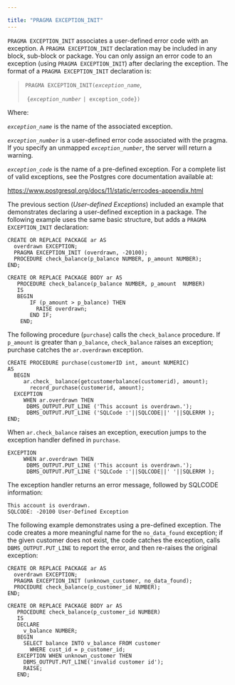 ---

title: "PRAGMA EXCEPTION_INIT"
---

<div id="pragma_exception_init" class="registered_link"></div>

`PRAGMA EXCEPTION_INIT` associates a user-defined error code with an exception. A `PRAGMA EXCEPTION_INIT` declaration may be included in any block, sub-block or package. You can only assign an error code to an exception (using `PRAGMA EXCEPTION_INIT`) after declaring the exception. The format of a `PRAGMA EXCEPTION_INIT` declaration is:

> `PRAGMA EXCEPTION_INIT(`*`exception_name`*,
>
> ​                      `{`*`exception_number`* `| exception_code})`

Where:

*`exception_name`* is the name of the associated exception.

*`exception_number`* is a user-defined error code associated with the pragma. If you specify an unmapped *`exception_number`*, the server will return a warning.

*`exception_code`* is the name of a pre-defined exception. For a complete list of valid exceptions, see the Postgres core documentation available at:

https://www.postgresql.org/docs/11/static/errcodes-appendix.html

The previous section (*User-defined Exceptions*) included an example that demonstrates declaring a user-defined exception in a package. The following example uses the same basic structure, but adds a `PRAGMA EXCEPTION_INIT` declaration:

```
CREATE OR REPLACE PACKAGE ar AS
  overdrawn EXCEPTION;
  PRAGMA EXCEPTION_INIT (overdrawn, -20100);
  PROCEDURE check_balance(p_balance NUMBER, p_amount NUMBER);
END;

CREATE OR REPLACE PACKAGE BODY ar AS
   PROCEDURE check_balance(p_balance NUMBER, p_amount  NUMBER)
   IS
   BEGIN
       IF (p_amount > p_balance) THEN
         RAISE overdrawn;
       END IF;
    END;
```

The following procedure (`purchase`) calls the `check_balance` procedure. If `p_amount` is greater than `p_balance`, `check_balance` raises an exception; purchase catches the `ar.overdrawn` exception.

```
CREATE PROCEDURE purchase(customerID int, amount NUMERIC)
AS
  BEGIN
     ar.check_ balance(getcustomerbalance(customerid), amount);
       record_purchase(customerid, amount);
  EXCEPTION
     WHEN ar.overdrawn THEN
      DBMS_OUTPUT.PUT_LINE ('This account is overdrawn.');
      DBMS_OUTPUT.PUT_LINE ('SQLCode :'||SQLCODE||' '||SQLERRM );
END;
```

When `ar.check_balance` raises an exception, execution jumps to the exception handler defined in `purchase`.

```
EXCEPTION
     WHEN ar.overdrawn THEN
      DBMS_OUTPUT.PUT_LINE ('This account is overdrawn.');
      DBMS_OUTPUT.PUT_LINE ('SQLCode :'||SQLCODE||' '||SQLERRM );
```

The exception handler returns an error message, followed by SQLCODE information:

```
This account is overdrawn.
SQLCODE: -20100 User-Defined Exception
```

The following example demonstrates using a pre-defined exception. The code creates a more meaningful name for the `no_data_found` exception; if the given customer does not exist, the code catches the exception, calls `DBMS_OUTPUT.PUT_LINE` to report the error, and then re-raises the original exception:

```
CREATE OR REPLACE PACKAGE ar AS
  overdrawn EXCEPTION;
  PRAGMA EXCEPTION_INIT (unknown_customer, no_data_found);
  PROCEDURE check_balance(p_customer_id NUMBER);
END;

CREATE OR REPLACE PACKAGE BODY ar AS
   PROCEDURE check_balance(p_customer_id NUMBER)
   IS
   DECLARE
     v_balance NUMBER;
   BEGIN
     SELECT balance INTO v_balance FROM customer
       WHERE cust_id = p_customer_id;
   EXCEPTION WHEN unknown_customer THEN
     DBMS_OUTPUT.PUT_LINE('invalid customer id');
     RAISE;
   END;
```

